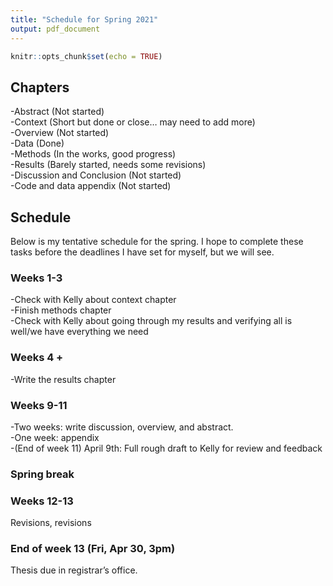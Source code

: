 ```yaml
---
title: "Schedule for Spring 2021"
output: pdf_document
---
```


```r
knitr::opts_chunk$set(echo = TRUE)
```


## Chapters

  -Abstract (Not started)    
  -Context (Short but done or close... may need to add more)    
  -Overview (Not started)    
  -Data (Done)    
  -Methods (In the works, good progress)    
  -Results (Barely started, needs some revisions)    
  -Discussion and Conclusion (Not started)     
  -Code and data appendix (Not started)
  
## Schedule

Below is my tentative schedule for the spring. I hope to complete these tasks before the deadlines I have set for myself, but we will see. 

### Weeks 1-3

  -Check with Kelly about context chapter    
  -Finish methods chapter    
  -Check with Kelly about going through my results and verifying all is well/we have everything we need

### Weeks 4 +

  -Write the results chapter

### Weeks 9-11

  -Two weeks: write discussion, overview, and abstract.     
  -One week: appendix      
  -(End of week 11) April 9th: Full rough draft to Kelly for review and feedback

### Spring break

### Weeks 12-13

Revisions, revisions

### End of week 13 (Fri, Apr 30, 3pm)

Thesis due in registrar's office.
